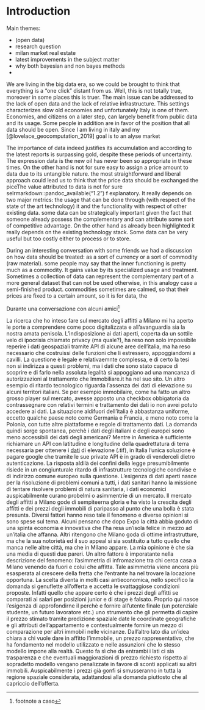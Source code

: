 # Introduction {#intro}

<!--  You can label chapter and section titles using `{#label}` after them, e.g., we can reference Chapter \@ref(intro). If you do not manually label them, there will be automatic labels anyway, e.g., Chapter \@ref(methods).-->

Main themes: 

- (open data) 
- research question
- milan market real estate
- latest improvements in the subject matter 
- why both bayesian and non bayes methods 
- 




We are living in the big data era, so we could be brought to think that everything is a "one click" distant from us. Well, this is not totally true, moreover in some places this is truer. The main issue can be addressed to the lack of open data and the lack of relative infrastructure. This settings characterizes slow old economies and unfortunately Italy is one of them. Economies, and  citizens on a later step, can largely benefit from public data and its usage. Some people in addition are in favor of the position that all data should be open.
Since I am living in italy and my [@lovelace_geocomputation_2019] goal is to an alyse market 


The importance of data indeed justifies its accumulation and according to the latest reports is surpassing gold, despite these periods of uncertainty. The expression data is the new oil has never been so appropriate in these times. 
On the other hand is not for sure easy to assign a price amount to data due to its untangible nature.
the most straightforward and liberal approach could lead us to think that the price data should be exchanged the piceThe value attributed to data is not for sure selrmarkdown::pandoc_available("1.2")
f explanatory. It really depends on two major metrics: the usage that can be done through (with respect of the state of the art technology) it and the functionality with respect of other existing data. some data can be strategically important given the fact that someone already possess the complementary and can attribute some sort of competitive advantage. On the other hand as already been highlighted it really depends on the existing technology stack. Some data can be very useful but too costly either to  process or to store. 

\begin{equation} 
  f\left(k\right) = \binom{n}{k} p^k\left(1-p\right)^{n-k}
  (\#eq:binom)
\end{equation} 


During an interesting conversation with some friends we had a discussion on how data should be treated: as a sort of currency or a sort of commodity (raw material). 
some people may say that the inner functioning is pretty much as a commodity. It gains value by its specialized usage and treatment. Sometimes a collection of data can represent the complementary part of a more general dataset that can not be used otherwise, in this analogy case a semi-finished product. commodities sometimes are calmed, so that their prices are fixed to a certain amount, so it is for data, the 


Durante una conversazione con alcuni amici^[footnote a caso]



La ricerca che ho inteso fare sul mercato degli affitti a Milano mi ha aperto le porte a comprendere come poco digitalizzata e all'avanguardia sia la nostra amata penisola. L'indisposizione ai dati aperti, coperta da un sottile velo di ipocrisia chiamato privacy (ma quale?), ha reso non solo impossibile reperire i dati geospaziali tramite API di alcune aree dell'italia, ma ha reso necessario che costruissi delle funzioni che li estressero, appoggiandomi a cavilli. La questione è legale e relativaemnte complessa, e di certo la tesi non si indirizza a questi problemi, ma i dati che sono stato capace di scoprire e di farlo nella assoluta legalità si appoggiano ad una mancanza di autorizzazioni al trattamento che Immobiliare.it ha nel suo sito.
Un altro esempio di ritardo tecnologico riguarda l'assenza dei dati di elevazione su alcuni territori italiani. 
Se per esempio immobilaire, come ha fatto un altro grosso player sul mercato, avesse apposto una checkbox obbigatoria da contrassegnare con relativi termini e trattamento dei dati io non avrei potuto accedere ai dati. La situazione aldifuori dell'italia è abbastanza uniforme, eccetto qualche paese noto come Germania e Francia, e meno noto come la Polonia, con tutte altre piattaforme e regole di trattamento dati. La domanda quindi sorge spontanea, perchè i dati degli italiani e degli europei sono meno accessibili dei dati degli americani? 
Mentre in America è sufficiente richiamare un API con latitudine e longitudine della quadrettatura di terra necessaria per ottenere i [dati](https://it.wikipedia.org/wiki/Dato) di elevazione (.tif), in Italia l'unica soluzione è pagare google che tramite le sue private API è in grado di venderceli dietro autenticazione.
La risposta aldilà dei confini della legge presumibilmente risiede in un congiunturale ritardo di infrastrutture tecnologiche condivise e di indirizzo comune europeo sulla questione. 
L'esigenza di dati aperti nasce per la risoluzione di problemi comuni a tutti, i dati sanitari hanno la missione di tentare risolvere problemi di natura sanitaria, i dati economici auspicabilmente curano probelmi o asimmentrie di un mercato. Il mercato degli affitti a Milano gode di sempiteerna gloria e ha visto la crescita degli affitti e dei prezzi degli immobili di paripasso al punto che una bolla è stata presunta. Diversi fattori hanno reso tale il fenomeno e diverse opinioni si sono spese sul tema. Alcuni pensano che dopo Expo la città abbia goduto di una spinta economia e innovativa che l'ha resa un'isola felice in mezzo ad un'italia che affanna. Altri ritengono che Milano goda di ottime infrastrutture, ma che la sua notorietà  ed il suo appeal si sia sostituito a tutto quello che manca nelle altre città, ma che in Milano appare. La mia opinione è che sia una media di questi due pareri. 
Un altro fattore è imporatante nella descrizione del fenomeno: l'asimmetria di infromazione tra chi cerca casa a Milano venendo da fuori e colui che affitta. Tale asimmetria viene ancora più esasperata al crescere della fretta che l'entrante ha nel trovare la locazione opportuna. La scelta diventa in molti casi antieconomica, nello specifico la domanda si genuflette all'offerta e accetta le svattaggiose condizioni proposte. 
Infatti quello che appare certo è che i prezzi degli affitti se comparati ai salari per posizioni junior e di stage è falsato. Proprio qui nasce l'esigenza di approfondirne il perchè e fornire all'utente finale (un potenziale studente, un futuro lavoratore etc.) uno strumento che gli permetta di capire il prezzo stimato tramite predizione spaziale date le coordinate geografiche e gli attributi dell'appartamento e contestualmente fornire un mezzo di comparazione per altri immobili nelle vicinanze. Dall'altro lato dia un'idea chiara a chi vuole dare in affitto l'immobile, un prezzo rappresentativo, che ha fondamento nel modello utilizzato e nelle assunzioni che lo stesso modello impone alla realtà. Questo fa sì che da entrambi i lati ci sia trasparenza e che eventuali maggiorazioni di prezzo richiesto rispetto al sopradetto modello vengano penalizzate in favore di sconti applicati su altri immobili. Auspicabilmente i prezzi già gonfi si smusseranno in tutta la regione spaziale considerata, adattandosi alla domanda piuttosto che al capriccio dell'offerta. 

